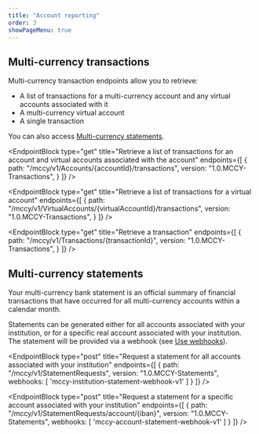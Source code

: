 ```yaml
---
title: "Account reporting"
order: 3
showPageMenu: true
---
```



## Multi-currency transactions

Multi-currency transaction endpoints allow you to retrieve:
- A list of transactions for a multi-currency account and any virtual accounts associated with it
- A multi-currency virtual account
- A single transaction

You can also access [Multi-currency statements](#multi-currency-statements).

<EndpointBlock
  type="get"
  title="Retrieve a list of transactions for an account and virtual accounts associated with the account"
  endpoints={[
    {
      path: "/mccy/v1/Accounts/{accountId}/transactions",
      version: "1.0.MCCY-Transactions",
    }
  ]}
/>

<EndpointBlock
  type="get"
  title="Retrieve a list of transactions for a virtual account"
  endpoints={[
    {
      path: "/mccy/v1/VirtualAccounts/{virtualAccountId}/transactions",
      version: "1.0.MCCY-Transactions",
    }
  ]}
/>

<EndpointBlock
  type="get"
  title="Retrieve a transaction"
  endpoints={[
    {
      path: "/mccy/v1/Transactions/{transactionId}",
      version: "1.0.MCCY-Transactions",
    }
  ]}
/>

## Multi-currency statements

Your multi-currency bank statement is an official summary of financial transactions that have occurred for all multi-currency accounts within a calendar month.

Statements can be generated either for all accounts associated with your institution, or for a specific real account associated with your institution. The statement will be provided via a webhook (see [Use webhooks](../api/getting-started/#use-webhooks)).

<EndpointBlock
  type="post"
  title="Request a statement for all accounts associated with your institution"
  endpoints={[
    {
      path: "/mccy/v1/StatementRequests",
      version: "1.0.MCCY-Statements",
      webhooks: [
        'mccy-institution-statement-webhook-v1'
      ]
    }
  ]}
/>

<EndpointBlock
  type="post"
  title="Request a statement for a specific account associated with your institution"
  endpoints={[
    {
      path: "/mccy/v1/StatementRequests/account/{iban}",
      version: "1.0.MCCY-Statements",
      webhooks: [
        'mccy-account-statement-webhook-v1'
      ]
    }
  ]}
/>
